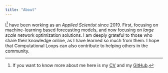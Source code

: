 ```yaml
---
title: "About"
---
```


I^[If you want to know more about me here is my
[CV](https://nightly.link/mbataillou/cv/workflows/makefile/main/cv-short-mbataillou)
and my [GitHub](https://github.com/mbataillou).] have been working as an
_Applied Scientist_ since 2019. First, focusing on machine-learning based
forecasting models, and now focusing on _large scale_ network optimization
solutions. I am deeply grateful to those who share their knowledge online, as I
have learned so much from them. I hope that Computational Loops can also
contribute to helping others in the community.
